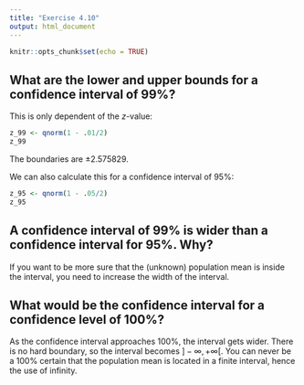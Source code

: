 ```yaml
---
title: "Exercise 4.10"
output: html_document
---
```


```r
knitr::opts_chunk$set(echo = TRUE)
```

## What are the lower and upper bounds for a confidence interval of 99%?

This is only dependent of the $z$-value:

```r
z_99 <- qnorm(1 - .01/2)
z_99
```

The boundaries are $\pm 2.575829$.

We can also calculate this for a confidence interval of 95%:

```r
z_95 <- qnorm(1 - .05/2)
z_95
```

## A confidence interval of 99% is wider than a confidence interval for 95%. Why?

If you want to be more sure that the (unknown) population mean is inside the interval, you need to increase the width of the interval.

## What would be the confidence interval for a confidence level of 100\%?

As the confidence interval approaches 100%, the interval gets wider.
There is no hard boundary, so the interval becomes $]-\infty, +\infty[$.
You can never be a 100% certain that the population mean is located in a finite interval, hence the use of infinity.
